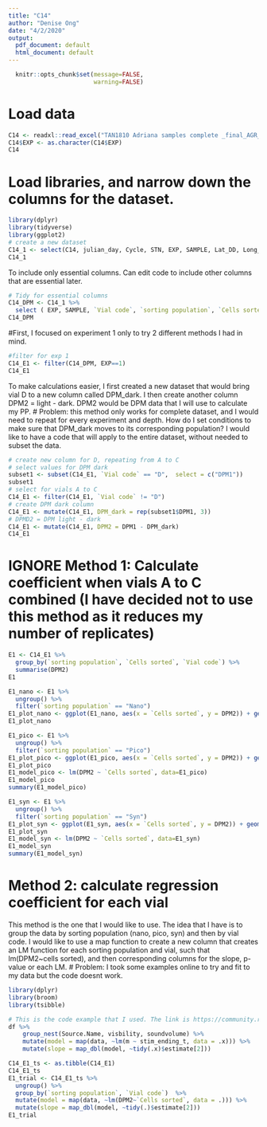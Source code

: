 ```yaml
---
title: "C14"
author: "Denise Ong"
date: "4/2/2020"
output:
  pdf_document: default
  html_document: default
---
```

```r
  knitr::opts_chunk$set(message=FALSE,
                        warning=FALSE)
```

# Load data
```r
C14 <- readxl::read_excel("TAN1810 Adriana samples complete _final_AGR_1.0.xlsx", sheet = 2)
C14$EXP <- as.character(C14$EXP)
C14
```

# Load libraries, and narrow down the columns for the dataset.
```r
library(dplyr)
library(tidyverse)
library(ggplot2)
# create a new dataset
C14_1 <- select(C14, julian_day, Cycle, STN, EXP, SAMPLE, Lat_DD, Long_DD, DEPTH, 'Vial code', 'sorting population', 'Cells sorted', DPM1)
C14_1
```

To include only essential columns. Can edit code to include other columns that are essential later.
```r
# Tidy for essential columns
C14_DPM <- C14_1 %>%
  select ( EXP, SAMPLE, `Vial code`, `sorting population`, `Cells sorted`, DPM1)
C14_DPM
```

#First, I focused on experiment 1 only to try 2 different methods I had in mind.
```r
#filter for exp 1
C14_E1 <- filter(C14_DPM, EXP==1)
C14_E1
```

To make calculations easier, I first created a new dataset that would bring vial D to a new column called DPM_dark. I then create another column DPM2 = light - dark. DPM2 would be DPM data that I will use to calculate my PP.
# Problem: this method only works for complete dataset, and I would need to repeat for every experiment and depth. How do I set conditions to make sure that DPM_dark moves to its corresponding population? I would like to have a code that will apply to the entire dataset, without needed to subset the data.
```r
# create new column for D, repeating from A to C
# select values for DPM dark
subset1 <- subset(C14_E1, `Vial code` == "D",  select = c("DPM1"))
subset1
# select for vials A to C
C14_E1 <- filter(C14_E1, `Vial code` != "D")
# create DPM dark column
C14_E1 <- mutate(C14_E1, DPM_dark = rep(subset1$DPM1, 3))
# DPMD2 = DPM light - dark
C14_E1 <- mutate(C14_E1, DPM2 = DPM1 - DPM_dark)
C14_E1
```

# IGNORE Method 1: Calculate coefficient when vials A to C combined (I have decided not to use this method as it reduces my number of replicates)
```r
E1 <- C14_E1 %>%
  group_by(`sorting population`, `Cells sorted`, `Vial code`) %>%
  summarise(DPM2)
E1
```


```r
E1_nano <- E1 %>% 
  ungroup() %>%
  filter(`sorting population` == "Nano")
E1_plot_nano <- ggplot(E1_nano, aes(x = `Cells sorted`, y = DPM2)) + geom_point()
E1_plot_nano
```

```r
E1_pico <- E1 %>% 
  ungroup() %>%
  filter(`sorting population` == "Pico")
E1_plot_pico <- ggplot(E1_pico, aes(x = `Cells sorted`, y = DPM2)) + geom_point() + geom_smooth(method = lm)
E1_plot_pico
E1_model_pico <- lm(DPM2 ~ `Cells sorted`, data=E1_pico)
E1_model_pico
summary(E1_model_pico)
```

```r
E1_syn <- E1 %>% 
  ungroup() %>%
  filter(`sorting population` == "Syn")
E1_plot_syn <- ggplot(E1_syn, aes(x = `Cells sorted`, y = DPM2)) + geom_point() + geom_smooth(method = lm)
E1_plot_syn
E1_model_syn <- lm(DPM2 ~ `Cells sorted`, data=E1_syn)
E1_model_syn
summary(E1_model_syn)
```

# Method 2: calculate regression coefficient for each vial
This method is the one that I would like to use. The idea that I have is to group the data by sorting population (nano, pico, syn) and then by vial code. I would like to use a map function to create a new column that creates an LM function for each sorting population and vial, such that lm(DPM2~cells sorted), and then corresponding columns for the slope, p-value or each LM.
# Problem: I took some examples online to try and fit to my data but the code doesnt work.
```r
library(dplyr)
library(broom)
library(tsibble)
```

```r
# This is the code example that I used. The link is https://community.rstudio.com/t/how-to-calculate-slope-with-conditions-in-r/36053.
df %>% 
    group_nest(Source.Name, visbility, soundvolume) %>% 
    mutate(model = map(data, ~lm(m ~ stim_ending_t, data = .x))) %>% 
    mutate(slope = map_dbl(model, ~tidy(.x)$estimate[2]))
```

```r
C14_E1_ts <- as.tibble(C14_E1)
C14_E1_ts
E1_trial <- C14_E1_ts %>% 
  ungroup() %>%
  group_by(`sorting population`, `Vial code`)  %>%
  mutate(model = map(data, ~lm(DPM2~`Cells sorted`, data = .))) %>%
  mutate(slope = map_dbl(model, ~tidy(.)$estimate[2]))
E1_trial
```

